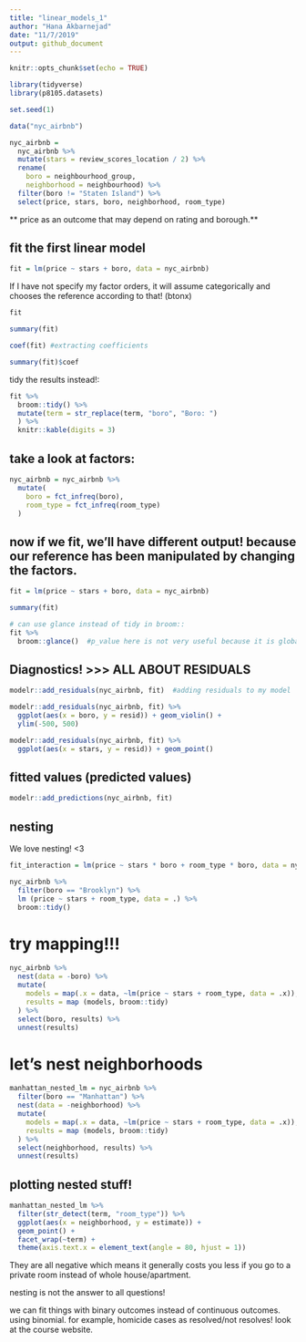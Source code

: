 ```yaml
---
title: "linear_models_1"
author: "Hana Akbarnejad"
date: "11/7/2019"
output: github_document
---
```


```r
knitr::opts_chunk$set(echo = TRUE)

library(tidyverse)
library(p8105.datasets)

set.seed(1)
```

```r

data("nyc_airbnb")

nyc_airbnb = 
  nyc_airbnb %>% 
  mutate(stars = review_scores_location / 2) %>% 
  rename(
    boro = neighbourhood_group,
    neighborhood = neighbourhood) %>% 
  filter(boro != "Staten Island") %>% 
  select(price, stars, boro, neighborhood, room_type)
```

** price as an outcome that may depend on rating and borough.**

## fit the first linear model
```r

fit = lm(price ~ stars + boro, data = nyc_airbnb)
```
If I have not specify my factor orders, it will assume categorically and chooses the reference according to that! (btonx)

```r
fit

summary(fit)

coef(fit) #extracting coefficients

summary(fit)$coef
```

tidy the results instead!:
```r
fit %>% 
  broom::tidy() %>% 
  mutate(term = str_replace(term, "boro", "Boro: ")
  ) %>% 
  knitr::kable(digits = 3)
```

## take a look at factors:
```r

nyc_airbnb = nyc_airbnb %>% 
  mutate(
    boro = fct_infreq(boro),
    room_type = fct_infreq(room_type)
  )
```

## now if we fit, we'll have different output! because our reference has been manipulated by changing the factors.
```r

fit = lm(price ~ stars + boro, data = nyc_airbnb)

summary(fit)

# can use glance instead of tidy in broom::
fit %>% 
  broom::glance()  #p_value here is not very useful because it is global, but p_value in broom::tidy is pairwise and useful!
```


## Diagnostics! >>> ALL ABOUT RESIDUALS
```r

modelr::add_residuals(nyc_airbnb, fit)  #adding residuals to my model

modelr::add_residuals(nyc_airbnb, fit) %>% 
  ggplot(aes(x = boro, y = resid)) + geom_violin() +
  ylim(-500, 500)

modelr::add_residuals(nyc_airbnb, fit) %>% 
  ggplot(aes(x = stars, y = resid)) + geom_point()
```

## fitted values (predicted values)
```r

modelr::add_predictions(nyc_airbnb, fit)
```

## nesting
We love nesting! <3

```r
fit_interaction = lm(price ~ stars * boro + room_type * boro, data = nyc_airbnb)  # * gives ud interaction!

nyc_airbnb %>% 
  filter(boro == "Brooklyn") %>% 
  lm (price ~ stars + room_type, data = .) %>% 
  broom::tidy()
```

# try mapping!!!
```r

nyc_airbnb %>% 
  nest(data = -boro) %>% 
  mutate(
    models = map(.x = data, ~lm(price ~ stars + room_type, data = .x)),
    results = map (models, broom::tidy)
  ) %>% 
  select(boro, results) %>% 
  unnest(results)
```

# let's nest neighborhoods
```r

manhattan_nested_lm = nyc_airbnb %>% 
  filter(boro == "Manhattan") %>% 
  nest(data = -neighborhood) %>% 
  mutate(
    models = map(.x = data, ~lm(price ~ stars + room_type, data = .x)),
    results = map (models, broom::tidy)
  ) %>% 
  select(neighborhood, results) %>% 
  unnest(results)
```

## plotting nested stuff!
```r

manhattan_nested_lm %>% 
  filter(str_detect(term, "room_type")) %>% 
  ggplot(aes(x = neighborhood, y = estimate)) + 
  geom_point() + 
  facet_wrap(~term) + 
  theme(axis.text.x = element_text(angle = 80, hjust = 1))
```
They are all negative which means it generally costs you less if you go to a private room instead of whole house/apartment.

nesting is not the answer to all questions!

we can fit things with binary outcomes instead of continuous outcomes. using binomial. for example, homicide cases as resolved/not resolves! look at the course website.